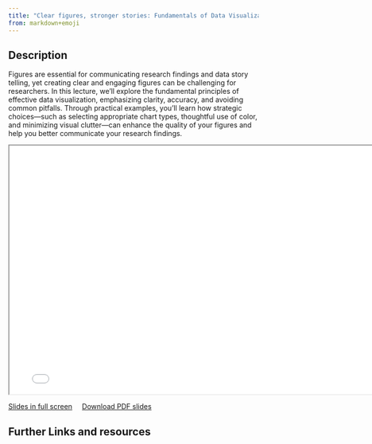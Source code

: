 ```yaml
---
title: "Clear figures, stronger stories: Fundamentals of Data Visualization"
from: markdown+emoji
---
```


## Description

Figures are essential for communicating research findings and data story telling, yet creating clear and engaging figures can be challenging for researchers. In this lecture, we'll explore the fundamental principles of effective data visualization, emphasizing clarity, accuracy, and avoiding common pitfalls. Through practical examples, you'll learn how strategic choices—such as selecting appropriate chart types, thoughtful use of color, and minimizing visual clutter—can enhance the quality of your figures and help you better communicate your research findings.

```{=html}
<iframe class="slide-deck" width="780" height="500" src="../slides/2025_04_17_data-visualisation.html"></iframe>
```

[Slides in full screen](../slides/2025_04_17_data-visualisation.html){target="_blank"} &nbsp;&nbsp;&nbsp; <a href="../slides/2025_04_17_data-visualisation.pdf" download>Download PDF slides</a>

## Further Links and resources





